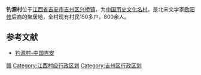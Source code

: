 '''钓源村'''位于[[江西省|江西省]][[吉安市|吉安市]][[吉州区|吉州区]][[兴桥镇_(吉安市)|兴桥镇]]，为[[中国历史文化名村|中国历史文化名村]]。是北宋文学家[[欧阳修|欧阳修]]后裔的聚居地，全村现有村民150多户，800余人。

== 参考文献 ==
*[https://web.archive.org/web/20081121022107/http://www.jgsdaily.com/12/96/html/20070811/20070811094118.htm 钓源村-中国吉安]

{{中国历史文化名村}}

[[Category:中国历史文化名村|赣]]
[[Category:江西村级行政区划|Category:江西村级行政区划]]
[[Category:吉州区行政区划|Category:吉州区行政区划]]